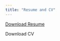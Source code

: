 ```yaml
---
title: "Resume and CV"
---
```


<a href="resume.pdf#" class="download" title="Download my Resume as a PDF">Download Resume</a>			

Download CV